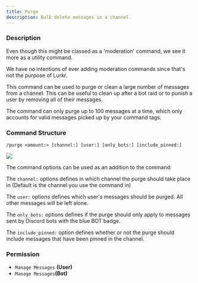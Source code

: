 ```yaml
---
title: Purge
description: Bulk delete messages in a channel.
---
```


### Description

<Callout type="info">
Even though this might be classed as a 'moderation' command, we see it more as a utility command.

We have no intentions of ever adding moderation commands since that's not the purpose of Lurkr.

</Callout>

This command can be used to purge or clean a large number of messages from a channel. This can be useful to clean up
after a bot raid or to punish a user by removing all of their messages.

The command can only purge up to 100 messages at a time, which only accounts for valid messages picked up by your
command tags.

### Command Structure

```
/purge <amount:> [channel:] [user:] [only_bots:] [include_pinned:]
```

![](https://i.imgur.com/SJymocg.png)

The command options can be used as an addition to the command:

The `channel:` options defines in which channel the purge should take place in (Default is the channel you use the
command in)

The `user:` options defines which user's messages should be purged. All other messages will be left alone.

The `only_bots:` options defines if the purge should only apply to messages sent by Discord bots with the blue BOT
badge.

The `include_pinned:` option defines whether or not the purge should include messages that have been pinned in the
channel.

### **Permission**

- `Manage Messages` **(User)**
- `Manage Messages`**(Bot)**
